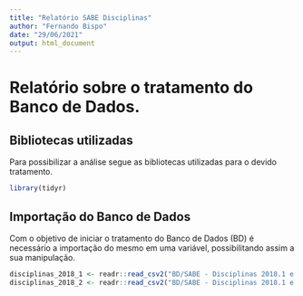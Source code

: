 ```yaml
---
title: "Relatório SABE Disciplinas"
author: "Fernando Bispo"
date: "29/06/2021"
output: html_document
---
```


# Relatório sobre o tratamento do Banco de Dados.  

## Bibliotecas utilizadas
Para possibilizar a análise segue as bibliotecas utilizadas para o devido tratamento.

```r
library(tidyr)
```

## Importação do Banco de Dados
Com o objetivo de iniciar o tratamento do Banco de Dados (BD) é necessário a importação do mesmo em uma variável, possibilitando assim a sua manipulação.

```r
disciplinas_2018_1 <- readr::read_csv2("BD/SABE - Disciplinas 2018.1 e 2018.2/disciplinas_2018_1.csv")  
disciplinas_2018_2 <- readr::read_csv2("BD/SABE - Disciplinas 2018.1 e 2018.2/disciplinas_2018_2.csv")  
```

